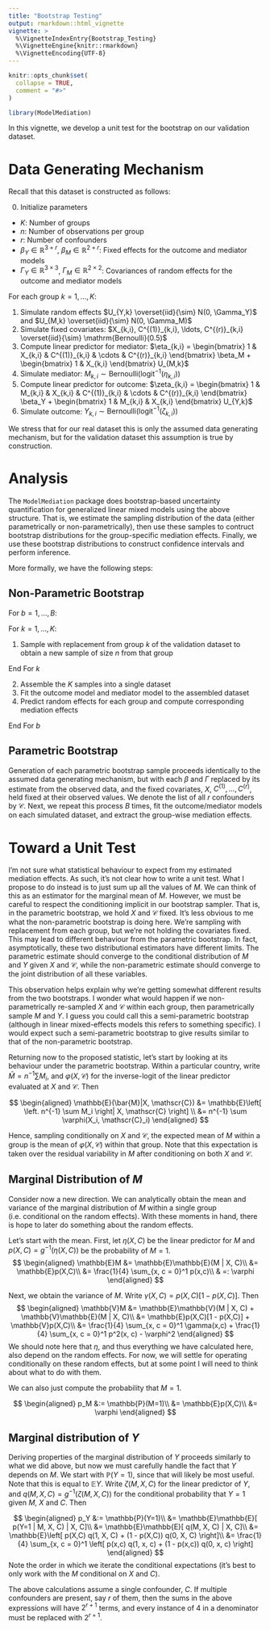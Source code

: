 ```yaml
---
title: "Bootstrap Testing"
output: rmarkdown::html_vignette
vignette: >
  %\VignetteIndexEntry{Bootstrap_Testing}
  %\VignetteEngine{knitr::rmarkdown}
  %\VignetteEncoding{UTF-8}
---
```


```r
knitr::opts_chunk$set(
  collapse = TRUE,
  comment = "#>"
)
```

```r
library(ModelMediation)
```

\newcommand{\simiid}{\overset{iid}{\sim}}
\newcommand{\bR}{\mathbb{R}}
\newcommand{\bE}{\mathbb{E}}
\newcommand{\bV}{\mathbb{V}}
\newcommand{\bP}{\mathbb{P}}

In this vignette, we develop a unit test for the bootstrap on our validation dataset. 

# Data Generating Mechanism

Recall that this dataset is constructed as follows:

0. Initialize parameters
  + $K$: Number of groups
  + $n$: Number of observations per group
  + $r$: Number of confounders
  + $\beta_Y \in \bR^{3+r}$, $\beta_M \in \bR^{2+r}$: Fixed effects for the outcome and mediator models
  + $\Gamma_Y \in \bR^{3 \times 3}$, $\Gamma_M \in \bR^{2 \times 2}$: Covariances of random effects for the outcome and mediator models
  
For each group $k = 1, \ldots, K$:

1. Simulate random effects $U_{Y,k} \overset{iid}{\sim} N(0, \Gamma_Y)$ and $U_{M,k} \overset{iid}{\sim} N(0, \Gamma_M)$
2. Simulate fixed covariates: $X_{k,i}, C^{(1)}_{k,i}, \ldots, C^{(r)}_{k,i} \overset{iid}{\sim} \mathrm{Bernoulli}(0.5)$
3. Compute linear predictor for mediator: $\eta_{k,i} = \begin{bmatrix} 1 & X_{k,i} & C^{(1)}_{k,i} & \cdots &  C^{(r)}_{k,i} \end{bmatrix} \beta_M + \begin{bmatrix} 1 & X_{k,i} \end{bmatrix} U_{M,k}$
4. Simulate mediator: $M_{k,i} \sim \mathrm{Bernoulli}(\mathrm{logit}^{-1}(\eta_{k,i}))$
5. Compute linear predictor for outcome: $\zeta_{k,i} = \begin{bmatrix} 1 & M_{k,i}  & X_{k,i} & C^{(1)}_{k,i} & \cdots &  C^{(r)}_{k,i} \end{bmatrix} \beta_Y + \begin{bmatrix} 1 & M_{k,i} & X_{k,i} \end{bmatrix} U_{Y,k}$
6. Simulate outcome: $Y_{k,i} \sim \mathrm{Bernoulli}(\mathrm{logit}^{-1}(\zeta_{k,i}))$

We stress that for our real dataset this is only the assumed data generating mechanism, but for the validation dataset this assumption is true by construction.


# Analysis

The `ModelMediation` package does bootstrap-based uncertainty quantification for generalized linear mixed models using the above structure. That is, we estimate the sampling distribution of the data (either parametrically or non-parametrically), then use these samples to contruct bootstrap distributions for the group-specific mediation effects. Finally, we use these bootstrap distributions to construct confidence intervals and perform inference. 

More formally, we have the following steps:

## Non-Parametric Bootstrap

For $b = 1, \ldots, B$:

For $k = 1, \ldots, K$:

1. Sample with replacement from group $k$ of the validation dataset to obtain a new sample of size $n$ from that group

End For $k$

2. Assemble the $K$ samples into a single dataset
3. Fit the outcome model and mediator model to the assembled dataset
4. Predict random effects for each group and compute corresponding mediation effects

End For $b$


## Parametric Bootstrap

Generation of each parametric bootstrap sample proceeds identically to the assumed data generating mechanism, but with each $\beta$ and $\Gamma$ replaced by its estimate from the observed data, and the fixed covariates, $X$, $C^{(1)}, \ldots, C^{(r)}$, held fixed at their observed values. We denote the list of all $r$ confounders by $\mathscr{C}$. Next, we repeat this process $B$ times, fit the outcome/mediator models on each simulated dataset, and extract the group-wise mediation effects.



# Toward a Unit Test

I'm not sure what statistical behaviour to expect from my estimated mediation effects. As such, it's not clear how to write a unit test. What I propose to do instead is to just sum up all the values of $M$. We can think of this as an estimator for the marginal mean of $M$. However, we must be careful to respect the conditioning implicit in our bootstrap sampler. That is, in the parametric bootstrap, we hold $X$ and $\mathscr{C}$ fixed. It's less obvious to me what the non-parametric bootstrap is doing here. We're sampling with replacement from each group, but we're not holding the covariates fixed. This may lead to different behaviour from the parametric bootstrap. In fact, asymptotically, these two distributional estimators have different limits. The parametric estimate should converge to the conditional distribution of $M$ and $Y$ given $X$ and $\mathscr{C}$, while the non-parametric estimate should converge to the joint distribution of all these variables. 

This observation helps explain why we're getting somewhat different results from the two bootstraps. I wonder what would happen if we non-parametrically re-sampled $X$ and $\mathscr{C}$ within each group, then parametrically sample $M$ and $Y$. I guess you could call this a semi-parametric bootstrap (although in linear mixed-effects models this refers to something specific). I would expect such a semi-parametric bootstrap to give results similar to that of the non-parametric bootstrap. 

Returning now to the proposed statistic, let's start by looking at its behaviour under the parametric bootstrap. Within a particular country, write $\bar{M} = n^{-1} \sum M_i$, and $\varphi(X, \mathscr{C})$ for the inverse-logit of the linear predictor evaluated at $X$ and $\mathscr{C}$. Then

$$
\begin{aligned}
\bE (\bar{M}|X, \mathscr{C}) &= \bE \left[ \left. n^{-1} \sum M_i \right| X, \mathscr{C} \right] \\
&= n^{-1} \sum \varphi(X_i, \mathscr{C}_i)
\end{aligned}
$$

Hence, sampling conditionally on $X$ and $\mathscr{C}$, the expected mean of $M$ within a group is the mean of $\varphi(X, \mathscr{C})$ within that group. Note that this expectation is taken over the residual variability in $M$ after conditioning on both $X$ and $\mathscr{C}$.




## Marginal Distribution of $M$

Consider now a new direction. We can analytically obtain the mean and variance of the marginal distribution of $M$ within a single group (i.e. conditional on the random effects). With these moments in hand, there is hope to later do something about the random effects.

Let's start with the mean. First, let $\eta(X,C)$ be the linear predictor for $M$ and $p(X,C) = g^{-1}(\eta(X,C))$ be the probability of $M = 1$.
$$
\begin{aligned}
\bE M &= \bE \bE(M | X, C)\\
&= \bE p(X,C)\\
&= \frac{1}{4} \sum_{x, c = 0}^1 p(x,c)\\
& =: \varphi
\end{aligned}
$$

Next, we obtain the variance of $M$. Write $\gamma(X, C) = p(X, C)[1 - p(X, C)]$. Then
$$
\begin{aligned}
\bV M &= \bE \bV(M | X, C) + \bV \bE(M | X, C)\\
&= \bE p(X,C)[1 - p(X,C)] + \bV p(X,C)\\
&= \frac{1}{4} \sum_{x, c = 0}^1 \gamma(x,c) + \frac{1}{4} \sum_{x, c = 0}^1 p^2(x, c) - \varphi^2 
\end{aligned}
$$
We should note here that $\eta$, and thus everything we have calculated here, also depend on the random effects. For now, we will settle for operating conditionally on these random effects, but at some point I will need to think about what to do with them.

We can also just compute the probability that $M=1$.

$$
\begin{aligned}
p_M &:= \bP(M=1)\\
&= \bE p(X,C)\\
&= \varphi
\end{aligned}
$$



## Marginal distribution of $Y$

Deriving properties of the marginal distribution of $Y$ proceeds similarly to what we did above, but now we must carefully handle the fact that $Y$ depends on $M$. We start with $\bP(Y=1)$, since that will likely be most useful. Note that this is equal to $\bE Y$. Write $\zeta(M, X, C)$ for the linear predictor of $Y$, and $q(M, X, C) = g^{-1}(\zeta(M, X, C))$ for the conditional probability that $Y = 1$ given $M$, $X$ and $C$. Then

$$
\begin{aligned}
p_Y &:= \bP(Y=1)\\
&= \bE \bE [ p(Y=1 | M, X, C) | X, C]\\
&= \bE \bE [ q(M, X, C) | X, C]\\
&= \bE \left[ p(X,C) q(1, X, C) + (1 - p(X,C)) q(0, X, C) \right]\\
&= \frac{1}{4} \sum_{x, c = 0}^1 \left[ p(x,c) q(1, x, c) + (1 - p(x,c)) q(0, x, c) \right]
\end{aligned}
$$
Note the order in which we iterate the conditional expectations (it's best to only work with the $M$ conditional on $X$ and $C$).


The above calculations assume a single confounder, $C$. If multiple confounders are present, say $r$ of them, then the sums in the above expressions will have $2^{r+1}$ terms, and every instance of $4$ in a denominator must be replaced with $2^{r+1}$.
